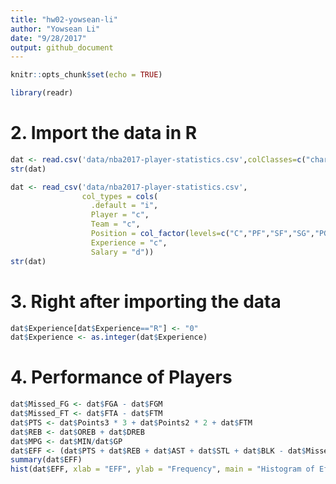 ```yaml
---
title: "hw02-yowsean-li"
author: "Yowsean Li"
date: "9/28/2017"
output: github_document
---
```


```r
knitr::opts_chunk$set(echo = TRUE)
```
```r
library(readr)
```
# 2. Import the data in R
```r
dat <- read.csv('data/nba2017-player-statistics.csv',colClasses=c("character", "character", "factor", "character", "double", rep("integer", 19)))
str(dat)
```
```r
dat <- read_csv('data/nba2017-player-statistics.csv',
                col_types = cols(
                  .default = "i",
                  Player = "c",
                  Team = "c",
                  Position = col_factor(levels=c("C","PF","SF","SG","PG")),
                  Experience = "c",
                  Salary = "d"))
str(dat)
```
# 3. Right after importing the data

```r
dat$Experience[dat$Experience=="R"] <- "0"
dat$Experience <- as.integer(dat$Experience)
```

# 4. Performance of Players
```r
dat$Missed_FG <- dat$FGA - dat$FGM
dat$Missed_FT <- dat$FTA - dat$FTM
dat$PTS <- dat$Points3 * 3 + dat$Points2 * 2 + dat$FTM
dat$REB <- dat$OREB + dat$DREB
dat$MPG <- dat$MIN/dat$GP
dat$EFF <- (dat$PTS + dat$REB + dat$AST + dat$STL + dat$BLK - dat$Missed_FG - dat$Missed_FT - dat$TO) / dat$GP
summary(dat$EFF)
hist(dat$EFF, xlab = "EFF", ylab = "Frequency", main = "Histogram of Efficiency (EFF)")
```



